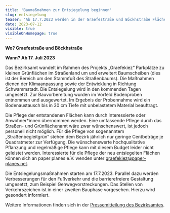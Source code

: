 ```yaml
---
title: 'Baumaßnahmen zur Entsiegelung beginnen'
slug: entsiegelung
teaser: 'Ab 17.7.2023 werden in der Graefestraße und Böckhstraße Flächen entsiegelt'
date: 2023-07-12
visible: true
visibleOnHomepage: true
---
```

**Wo? Graefestraße und Böckhstraße**

**Wann? Ab 17. Juli 2023**

Das Bezirksamt wandelt im Rahmen des Projekts „Graefekiez“ Parkplätze zu kleinen Grünflächen im Straßenland um und erweitert Baumscheiben (dies ist der Bereich um den Stammfuß des Straßenbaums). Die Maßnahmen dienen der Klimaanpassung sowie der Entwicklung in Richtung Schwammstadt. Die Entsiegelung wird in den kommenden Tagen umgesetzt. Zur Bauvorbereitung wurden im Vorfeld Bodenproben entnommen und ausgewertet. Im Ergebnis der Probennahme wird ein Bodenaustausch bis in 30 cm Tiefe mit unbelastetem Material beauftragt.

Die Pflege der entstandenen Flächen kann durch Interessierte oder Anwohner*innen übernommen werden. Eine umfassende Pflege durch das Straßen- und Grünflächenamt wäre zwar wünschenswert, ist jedoch personell nicht möglich. Für die Pflege von sogenanntem „Straßenbegleitgrün“ stehen dem Bezirk jährlich nur geringe Centbeträge je Quadratmeter zur Verfügung. Die wünschenswerte hochqualitative Pflanzung und regelmäßige Pflege kann mit diesem Budget leider nicht geleistet werden. Interessierte für die Pflege der neu entsiegelten Flächen können sich an paper planes e.V. wenden unter graefekiez@paper-planes.net.

Die Entsiegelungsmaßnahmen starten am 17.7.2023. Parallel dazu werden Verbesserungen für den Fußverkehr und die barrierefreiere Gestaltung umgesetzt, zum Beispiel Gehwegvorstreckungen. Das Stellen von Verkehrszeichen ist in einer zweiten Bauphase vorgesehen. Hierzu wird gesondert informiert.

Weitere Informationen finden sich in der [Pressemitteilung des Bezirksamtes](https://www.berlin.de/ba-friedrichshain-kreuzberg/aktuelles/pressemitteilungen/2023/pressemitteilung.1344709.php).

